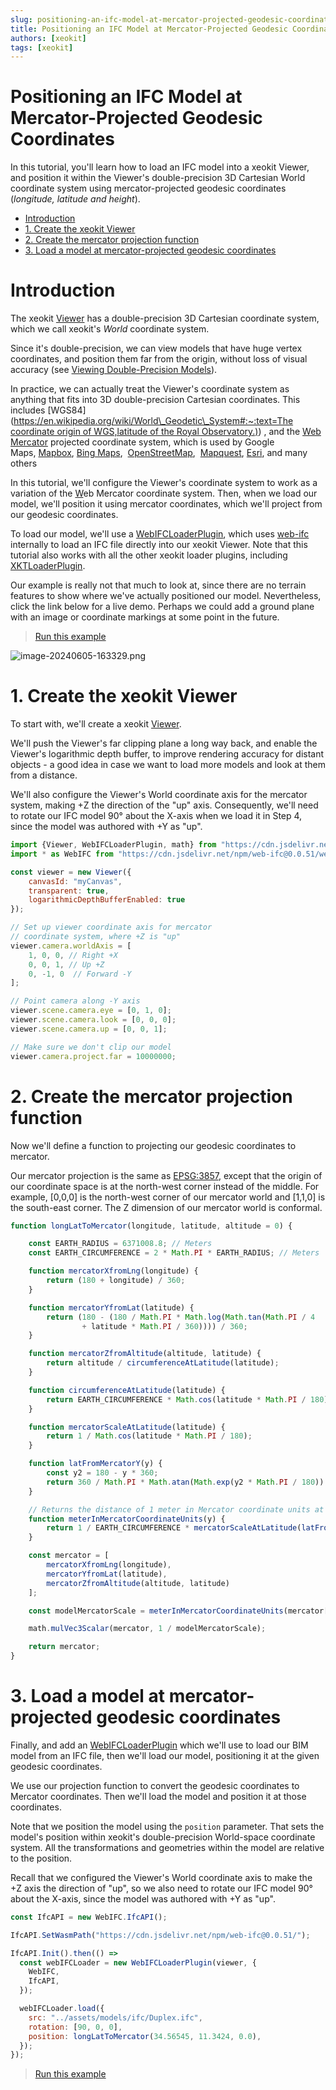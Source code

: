 ```yaml
---
slug: positioning-an-ifc-model-at-mercator-projected-geodesic-coordinates
title: Positioning an IFC Model at Mercator-Projected Geodesic Coordinates
authors: [xeokit]
tags: [xeokit]
---
```


# Positioning an IFC Model at Mercator-Projected Geodesic Coordinates

In this tutorial, you'll learn how to load an IFC model into a xeokit Viewer, and position it within the Viewer's double-precision 3D Cartesian World coordinate system using mercator-projected geodesic coordinates (*longitude, latitude and height*).

- [Introduction](#introduction)
- [1\. Create the xeokit Viewer](#1-create-the-xeokit-viewer)
- [2\. Create the mercator projection function](#2-create-the-mercator-projection-function)
- [3\. Load a model at mercator-projected geodesic coordinates](#3-load-a-model-at-mercator-projected-geodesic-coordinates)

# Introduction

The xeokit [Viewer](http://localhost:8081/docs/class/src/viewer/Viewer.js~Viewer.html) has a double-precision 3D Cartesian coordinate system, which we call xeokit's *World* coordinate system.

Since it's double-precision, we can view models that have huge vertex coordinates, and position them far from the origin, without loss of visual accuracy (see [Viewing Double-Precision Models](https://www.notion.so/Viewing-Double-Precision-Models-3f9e155fd1394d1f974474484decf31b?pvs=21)).

In practice, we can actually treat the Viewer's coordinate system as anything that fits into 3D double-precision Cartesian coordinates. This includes \[WGS84\]([https://en.wikipedia.org/wiki/World\_Geodetic\_System#:~:text=The coordinate origin of WGS,latitude of the Royal Observatory.)](https://en.wikipedia.org/wiki/World_Geodetic_System#:~:text=The%20coordinate%20origin%20of%20WGS,latitude%20of%20the%20Royal%20Observatory.)) , and the [Web Mercator](https://en.wikipedia.org/wiki/Web_Mercator_projection) projected coordinate system, which is used by Google Maps, [Mapbox](https://en.wikipedia.org/wiki/Mapbox), [Bing Maps](https://en.wikipedia.org/wiki/Bing_Maps),  [OpenStreetMap](https://en.wikipedia.org/wiki/OpenStreetMap),  [Mapquest](https://en.wikipedia.org/wiki/Mapquest), [Esri](https://en.wikipedia.org/wiki/Esri), and many others

In this tutorial, we'll configure the Viewer's coordinate system to work as a variation of the [W](https://en.wikipedia.org/wiki/Web_Mercator_projection)eb Mercator coordinate system. Then, when we load our model, we'll position it using mercator coordinates, which we'll project from our geodesic coordinates.

To load our model, we'll use a [WebIFCLoaderPlugin](https://xeokit.github.io/xeokit-sdk/docs/class/src/plugins/WebIFCLoaderPlugin/WebIFCLoaderPlugin.js~WebIFCLoaderPlugin.html), which uses [web-ifc](https://github.com/tomvandig/web-ifc) internally to load an IFC file directly into our xeokit Viewer. Note that this tutorial also works with all the other xeokit loader plugins, including [XKTLoaderPlugin](https://xeokit.github.io/xeokit-sdk/docs/class/src/plugins/XKTLoaderPlugin/XKTLoaderPlugin.js~XKTLoaderPlugin.html).

Our example is really not that much to look at, since there are no terrain features to show where we've actually positioned our model. Nevertheless, click the link below for a live demo. Perhaps we could add a ground plane with an image or coordinate markings at some point in the future.


> [Run this example](https://xeokit.github.io/xeokit-sdk/examples/#positioningModels_WebIFCLoaderPlugin_geodesicCoordinates)

![image-20240605-163329.png](./attachments/image-20240605-163329.png)

# 1\. Create the xeokit Viewer

To start with, we'll create a xeokit [Viewer](https://xeokit.github.io/xeokit-sdk/docs/class/src/viewer/Viewer.js~Viewer.html).

We'll push the Viewer's far clipping plane a long way back, and enable the Viewer's logarithmic depth buffer, to improve rendering accuracy for distant objects - a good idea in case we want to load more models and look at them from a distance.

We'll also configure the Viewer's World coordinate axis for the mercator system, making +Z the direction of the "up" axis. Consequently, we'll need to rotate our IFC model 90° about the X-axis when we load it in Step 4, since the model was authored with +Y as "up".

```js
import {Viewer, WebIFCLoaderPlugin, math} from "https://cdn.jsdelivr.net/npm/@xeokit/xeokit-sdk/dist/xeokit-sdk.es.min.js";
import * as WebIFC from "https://cdn.jsdelivr.net/npm/web-ifc@0.0.51/web-ifc-api.js";

const viewer = new Viewer({
    canvasId: "myCanvas",
    transparent: true,
    logarithmicDepthBufferEnabled: true
});

// Set up viewer coordinate axis for mercator
// coordinate system, where +Z is "up"
viewer.camera.worldAxis = [
    1, 0, 0, // Right +X
    0, 0, 1, // Up +Z
    0, -1, 0  // Forward -Y
];

// Point camera along -Y axis
viewer.scene.camera.eye = [0, 1, 0];
viewer.scene.camera.look = [0, 0, 0];
viewer.scene.camera.up = [0, 0, 1];

// Make sure we don't clip our model
viewer.camera.project.far = 10000000;
```

# 2\. Create the mercator projection function

Now we'll define a function to projecting our geodesic coordinates to mercator.

Our mercator projection is the same as [EPSG:3857](https://epsg.io/3857), except that the origin of our coordinate space is at the north-west corner instead of the middle. For example, \[0,0,0\] is the north-west corner of our mercator world and \[1,1,0\] is the south-east corner. The Z dimension of our mercator world is conformal.

```js
function longLatToMercator(longitude, latitude, altitude = 0) {

    const EARTH_RADIUS = 6371008.8; // Meters
    const EARTH_CIRCUMFERENCE = 2 * Math.PI * EARTH_RADIUS; // Meters

    function mercatorXfromLng(longitude) {
        return (180 + longitude) / 360;
    }

    function mercatorYfromLat(latitude) {
        return (180 - (180 / Math.PI * Math.log(Math.tan(Math.PI / 4
                + latitude * Math.PI / 360)))) / 360;
    }

    function mercatorZfromAltitude(altitude, latitude) {
        return altitude / circumferenceAtLatitude(latitude);
    }

    function circumferenceAtLatitude(latitude) {
        return EARTH_CIRCUMFERENCE * Math.cos(latitude * Math.PI / 180);
    }

    function mercatorScaleAtLatitude(latitude) {
        return 1 / Math.cos(latitude * Math.PI / 180);
    }

    function latFromMercatorY(y) {
        const y2 = 180 - y * 360;
        return 360 / Math.PI * Math.atan(Math.exp(y2 * Math.PI / 180)) - 90;
    }

    // Returns the distance of 1 meter in Mercator coordinate units at the given latitude.
    function meterInMercatorCoordinateUnits(y) {
        return 1 / EARTH_CIRCUMFERENCE * mercatorScaleAtLatitude(latFromMercatorY(y));
    }

    const mercator = [
        mercatorXfromLng(longitude),
        mercatorYfromLat(latitude),
        mercatorZfromAltitude(altitude, latitude)
    ];

    const modelMercatorScale = meterInMercatorCoordinateUnits(mercator[1]);

    math.mulVec3Scalar(mercator, 1 / modelMercatorScale);

    return mercator;
}
```

# 3\. Load a model at mercator-projected geodesic coordinates

Finally, and add an [WebIFCLoaderPlugin](https://xeokit.github.io/xeokit-sdk/docs/class/src/plugins/WebIFCLoaderPlugin/WebIFCLoaderPlugin.js~WebIFCLoaderPlugin.html) which we'll use to load our BIM model from an IFC file, then we'll load our model, positioning it at the given geodesic coordinates.

We use our projection function to convert the geodesic coordinates to Mercator coordinates. Then we'll load the model and position it at those coordinates.

Note that we position the model using the `position` parameter. That sets the model's position within xeokit's double-precision World-space coordinate system. All the transformations and geometries within the model are relative to the position.

Recall that we configured the Viewer's World coordinate axis to make the +Z axis the direction of "up", so we also need to rotate our IFC model 90° about the X-axis, since the model was authored with +Y as "up".

```js
const IfcAPI = new WebIFC.IfcAPI();

IfcAPI.SetWasmPath("https://cdn.jsdelivr.net/npm/web-ifc@0.0.51/");

IfcAPI.Init().then(() =>
  const webIFCLoader = new WebIFCLoaderPlugin(viewer, {
    WebIFC,
    IfcAPI,
  });

  webIFCLoader.load({
    src: "../assets/models/ifc/Duplex.ifc",
    rotation: [90, 0, 0],
    position: longLatToMercator(34.56545, 11.3424, 0.0),
  });
});
```


> [Run this example](https://xeokit.github.io/xeokit-sdk/examples/#positioningModels_WebIFCLoaderPlugin_geodesicCoordinates)
